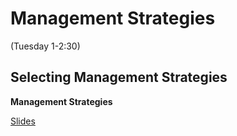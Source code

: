 # Management Strategies  {#management}

(Tuesday 1-2:30)

## Selecting Management Strategies

::: {.slide-deck}
**Management Strategies**

::: {.slides}
[Slides](https://docs.google.com/presentation/d/1HTzFsh_OmwjeBFdsXzJP0IOX59ghw02y08RG9-Wbz5k/edit?usp=sharing)
:::
:::

